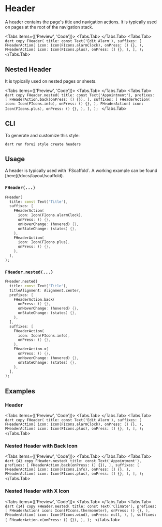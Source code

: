 
# Header

A header contains the page's title and navigation actions.
It is typically used on pages at the root of the navigation stack.

<LinkBadgeGroup>
    <LinkBadge label="API Reference" href="https://pub.dev/documentation/forui/latest/forui.widgets.header/"/>
</LinkBadgeGroup>

<Tabs items={['Preview', 'Code']}>
  <Tabs.Tab>
    <Widget name='header'/>
  </Tabs.Tab>
  <Tabs.Tab>
        ```dart copy
        FHeader(
          title: const Text('Edit Alarm'),
          suffixes: [
            FHeaderAction(
              icon: Icon(FIcons.alarmClock),
              onPress: () {},
            ),
            FHeaderAction(
              icon: Icon(FIcons.plus),
              onPress: () {},
            ),
          ],
        );
        ```
  </Tabs.Tab>
</Tabs>

## Nested Header

It is typically used on nested pages or sheets.

<Tabs items={['Preview', 'Code']}>
    <Tabs.Tab>
        <Widget name='header' variant='nested'/>
    </Tabs.Tab>
    <Tabs.Tab>
        ```dart copy
        FHeader.nested(
          title: const Text('Appointment'),
          prefixes: [
            FHeaderAction.back(onPress: () {}),
          ],
          suffixes: [
            FHeaderAction(
              icon: Icon(FIcons.info),
              onPress: () {},
            ),
            FHeaderAction(
              icon: Icon(FIcons.plus),
              onPress: () {},
            ),
          ],
        );
        ```
    </Tabs.Tab>
</Tabs>

## CLI

To generate and customize this style:

```shell copy
dart run forui style create headers 
```

## Usage

<Callout type="info">
    A header is typically used with `FScaffold`. A working example can be found [here](/docs/layout/scaffold).
</Callout>

### `FHeader(...)`

```dart copy
FHeader(
  title: const Text('Title'),
  suffixes: [
    FHeaderAction(
      icon: Icon(FIcons.alarmClock),
      onPress: () {},
      onHoverChange: (hovered) {},
      onStateChange: (states) {},
    ),
    FHeaderAction(
      icon: Icon(FIcons.plus),
      onPress: () {},
    ),
  ],
);
```

### `FHeader.nested(...)`

```dart copy
FHeader.nested(
  title: const Text('Title'),
  titleAlignment: Alignment.center,
  prefixes: [
    FHeaderAction.back(
      onPress: () {},
      onHoverChange: (hovered) {},
      onStateChange: (states) {},
    ),
  ],
  suffixes: [
    FHeaderAction(
      icon: Icon(FIcons.info),
      onPress: () {},
    ),
    FHeaderAction.x(
      onPress: () {},
      onHoverChange: (hovered) {},
      onStateChange: (states) {},
    ),
  ],
);
```

## Examples

### Header

<Tabs items={['Preview', 'Code']}>
  <Tabs.Tab>
    <Widget name='header'/>
  </Tabs.Tab>
  <Tabs.Tab>
        ```dart copy
        FHeader(
          title: const Text('Edit Alarm'),
          suffixes: [
            FHeaderAction(
              icon: Icon(FIcons.alarmClock),
              onPress: () {},
            ),
            FHeaderAction(
              icon: Icon(FIcons.plus),
              onPress: () {},
            ),
          ],
        );
        ```
  </Tabs.Tab>
</Tabs>

### Nested Header with Back Icon

<Tabs items={['Preview', 'Code']}>
  <Tabs.Tab>
    <Widget name='header' variant='nested' />
  </Tabs.Tab>
  <Tabs.Tab>
        ```dart {4} copy
        FHeader.nested(
          title: const Text('Appointment'),
          prefixes: [
            FHeaderAction.back(onPress: () {}),
          ],
          suffixes: [
            FHeaderAction(
              icon: Icon(FIcons.info),
              onPress: () {},
            ),
            FHeaderAction(
              icon: Icon(FIcons.plus),
              onPress: () {},
            ),
          ],
        );
        ```
  </Tabs.Tab>
</Tabs>

### Nested Header with X Icon

<Tabs items={['Preview', 'Code']}>
  <Tabs.Tab>
    <Widget name='header' variant='nested-x' />
  </Tabs.Tab>
  <Tabs.Tab>
        ```dart {14} copy
        FHeader.nested(
          title: const Text('Climate'),
          prefixes: [
            FHeaderAction(
              icon: Icon(FIcons.thermometer),
              onPress: () {},
            ),
            FHeaderAction(
              icon: Icon(FIcons.wind),
              onPress: null,
            ),
          ],
          suffixes: [
            FHeaderAction.x(onPress: () {}),
          ],
        );
        ```
  </Tabs.Tab>
</Tabs>
